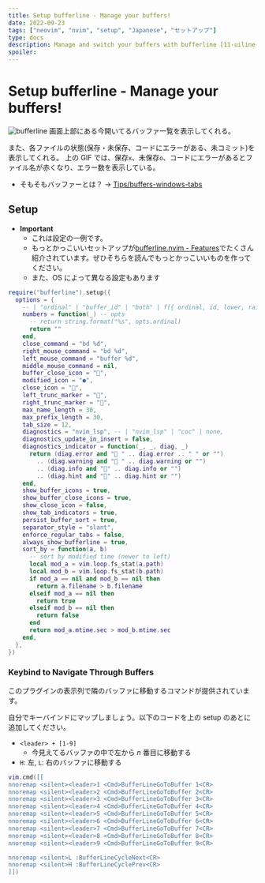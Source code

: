 ```yaml
---
title: Setup bufferline - Manage your buffers!
date: 2022-09-23
tags: ["neovim", "nvim", "setup", "Japanese", "セットアップ"]
type: docs
description: Manage and switch your buffers with bufferline [11-uiline-config/bufferline]
spoiler:
---
```


# Setup bufferline - Manage your buffers!

![bufferline](https://user-images.githubusercontent.com/22454918/111992693-9c6a9b00-8b0d-11eb-8c39-19db58583061.gif)
画面上部にある今開いてるバッファ一覧を表示してくれる。

また、各ファイルの状態(保存・未保存、コードにエラーがある、未コミット)を表示してくれる。
上の GIF では、保存`x`、未保存`o`、コードにエラーがあるとファイル名が赤くなり、エラー数を表示している。

- そもそもバッファーとは？ -> [Tips/buffers-windows-tabs](Tips/buffers-windows-tabs)

## Setup

- **Important**
  - これは設定の一例です。
  - もっとかっこいいセットアップが[bufferline.nvim - Features](https://github.com/akinsho/bufferline.nvim#features)でたくさん紹介されています。ぜひそちらを読んでもっとかっこいいものを作ってください。
  - また、OS によって異なる設定もあります

```lua filename="11-uiline-config/bufferline.lua"
require("bufferline").setup({
  options = {
    -- | "ordinal" | "buffer_id" | "both" | f({ ordinal, id, lower, raise }): string,
    numbers = function(_) -- opts
      -- return string.format("%s", opts.ordinal)
      return ""
    end,
    close_command = "bd %d",
    right_mouse_command = "bd %d",
    left_mouse_command = "buffer %d",
    middle_mouse_command = nil,
    buffer_close_icon = "",
    modified_icon = "●",
    close_icon = "",
    left_trunc_marker = "",
    right_trunc_marker = "",
    max_name_length = 30,
    max_prefix_length = 30,
    tab_size = 12,
    diagnostics = "nvim_lsp", -- | "nvim_lsp" | "coc" | none,
    diagnostics_update_in_insert = false,
    diagnostics_indicator = function(_, _, diag, _)
      return (diag.error and " " .. diag.error .. " " or "")
        .. (diag.warning and " " .. diag.warning or "")
        .. (diag.info and "" .. diag.info or "")
        .. (diag.hint and "" .. diag.hint or "")
    end,
    show_buffer_icons = true,
    show_buffer_close_icons = true,
    show_close_icon = false,
    show_tab_indicators = true,
    persist_buffer_sort = true,
    separator_style = "slant",
    enforce_regular_tabs = false,
    always_show_bufferline = true,
    sort_by = function(a, b)
      -- sort by modified time (newer to left)
      local mod_a = vim.loop.fs_stat(a.path)
      local mod_b = vim.loop.fs_stat(b.path)
      if mod_a == nil and mod_b == nil then
        return a.filename > b.filename
      elseif mod_a == nil then
        return true
      elseif mod_b == nil then
        return false
      end
      return mod_a.mtime.sec > mod_b.mtime.sec
    end,
  },
})
```

### Keybind to Navigate Through Buffers

このプラグインの表示列で隣のバッファに移動するコマンドが提供されています。

自分でキーバインドにマップしましょう。以下のコードを上の setup のあとに追加してください。

- `<leader> + [1-9]`
  - 今見えてるバッファの中で左から $n$ 番目に移動する
- `H`: 左, `L`: 右のバッファに移動する

```lua
vim.cmd([[
nnoremap <silent><leader>1 <Cmd>BufferLineGoToBuffer 1<CR>
nnoremap <silent><leader>2 <Cmd>BufferLineGoToBuffer 2<CR>
nnoremap <silent><leader>3 <Cmd>BufferLineGoToBuffer 3<CR>
nnoremap <silent><leader>4 <Cmd>BufferLineGoToBuffer 4<CR>
nnoremap <silent><leader>5 <Cmd>BufferLineGoToBuffer 5<CR>
nnoremap <silent><leader>6 <Cmd>BufferLineGoToBuffer 6<CR>
nnoremap <silent><leader>7 <Cmd>BufferLineGoToBuffer 7<CR>
nnoremap <silent><leader>8 <Cmd>BufferLineGoToBuffer 8<CR>
nnoremap <silent><leader>9 <Cmd>BufferLineGoToBuffer 9<CR>

nnoremap <silent>L :BufferLineCycleNext<CR>
nnoremap <silent>H :BufferLineCyclePrev<CR>
]])
```
